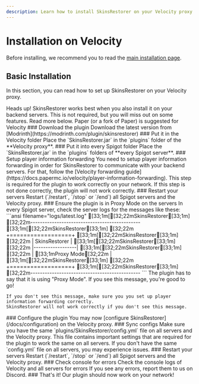 ```yaml
---
description: Learn how to install SkinsRestorer on your Velocity proxy.
---
```



# Installation on Velocity

Before installing, we recommend you to read the [main installation page](/docs/installation).

## Basic Installation

In this section, you can read how to set up SkinsRestorer on your Velocity proxy.

<Callout type="info" emoji="ℹ️">
  Heads up! SkinsRestorer works best when you also install it on your backend servers.
  This is not required, but you will miss out on some features. Read more below.
</Callout>

<Callout type="info" emoji="ℹ️">
  Paper (or a fork of Paper) is suggested for Velocity
</Callout>

<Steps>
  <Step>
    ### Download the plugin
    Download the latest version from [Modrinth](https://modrinth.com/plugin/skinsrestorer)
  </Step>

  <Step>
    ### Put it in the Velocity folder
    Place the `SkinsRestorer.jar` in the `plugins` folder of the **Velocity proxy**.
  </Step>

  <Step>
    ### Put it into every Spigot folder
    Place the `SkinsRestorer.jar` in the `plugins` folders of **every Spigot server**.
  </Step>

  <Step>
    ### Setup player information forwarding
    You need to setup player information forwarding in order for SkinsRestorer to communicate with your backend servers.
    For that, follow the [Velocity forwarding guide](https://docs.papermc.io/velocity/player-information-forwarding).
    This step is required for the plugin to work correctly on your network.
    If this step is not done correctly, the plugin will not work correctly.
  </Step>

  <Step>
    ### Restart your servers
    Restart (`/restart`, `/stop` or `/end`) all Spigot servers and the Velocity proxy.
  </Step>

  <Step>
    ### Ensure the plugin is in Proxy Mode on the servers
    In every Spigot server, check the server logs for the messages like these:
    ```ansi filename="logs/latest.log"
    [33;1m[[32;22mSkinsRestorer[33;1m] [32;22m----------------------------------------------
    [33;1m[[32;22mSkinsRestorer[33;1m] [32;22m    +==================+
    [33;1m[[32;22mSkinsRestorer[33;1m] [32;22m    |   SkinsRestorer  |
    [33;1m[[32;22mSkinsRestorer[33;1m] [32;22m    |------------------|
    [33;1m[[32;22mSkinsRestorer[33;1m] [32;22m    |    [33;1mProxy Mode[32;22m    |
    [33;1m[[32;22mSkinsRestorer[33;1m] [32;22m    +==================+
    [33;1m[[32;22mSkinsRestorer[33;1m] [32;22m----------------------------------------------
    ```
    The plugin has to say that it is using "Proxy Mode". If you see this message, you're good to go!

    If you don't see this message, make sure you you set up player information forwarding correctly.
    SkinsRestorer will not work correctly if you don't see this message.
  </Step>

  <Step>
    ### Configure the plugin
    You may now [configure SkinsRestorer](/docs/configuration) on the Velocity proxy.
  </Step>

  <Step>
    ### Sync configs
    Make sure you have the same `plugins/SkinsRestorer/config.yml` file on all servers and the Velocity proxy.
    This file contains important settings that are required for the plugin to work the same on all servers.
    If you don't have the same `config.yml` file on all servers, you may experience issues.
  </Step>

  <Step>
    ### Restart your servers
    Restart (`/restart`, `/stop` or `/end`) all Spigot servers and the Velocity proxy.
  </Step>

  <Step>
    ### Check console for errors
    Check the console logs of Velocity and all servers for errors
    If you see any errors, report them to us on Discord.
  </Step>

  <Step>
    ### That's it!
    Our plugin should now work on your network!
  </Step>
</Steps>
